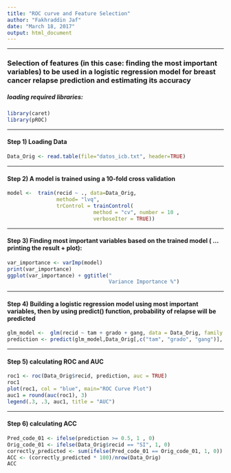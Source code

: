 ---
title: "ROC curve and Feature Selection"
author: "Fakhraddin Jaf"
date: "March 18, 2017"
output: html_document
---
------------------

### Selection of features (in this case: finding the most important variables) to be used in a logistic regression model for breast cancer relapse prediction and estimating its accuracy

##### loading required libraries:
```{r chunk_name, message=FALSE, warning=FALSE}
library(caret)
library(pROC)
```
***
#### Step 1) Loading Data 
```{r}
Data_Orig <- read.table(file="datos_icb.txt", header=TRUE)
```
***
#### Step 2) A model is trained using a 10-fold cross validation
```{r message=FALSE, results="hide"}
model <-  train(recid ~ ., data=Data_Orig, 
                method= "lvq", 
                trControl = trainControl(
                            method = "cv", number = 10 , 
                            verboseIter = TRUE))
```
***
#### Step 3) Finding most important variables based on the trained model ( ... printing the result + plot):
```{r}
var_importance <- varImp(model)
print(var_importance)
ggplot(var_importance) + ggtitle("                                
                                 Variance Importance %")
```

***
#### Step 4) Building a logistic regression model using most important variables, then by using __predict()__ function, probability of relapse will be predicted
```{r}
glm_model <-  glm(recid ~ tam + grado + gang, data = Data_Orig, family = binomial("logit"))
prediction <- predict(glm_model,Data_Orig[,c("tam", "grado", "gang")], type = "r")
```
***
#### Step 5) calculating ROC and AUC
```{r}
roc1 <- roc(Data_Orig$recid, prediction, auc = TRUE)
roc1
plot(roc1, col = "blue", main="ROC Curve Plot")
auc1 = round(auc(roc1), 3)
legend(.3, .3, auc1, title = "AUC")
```

***
#### Step 6) calculating ACC
```{r}
Pred_code_01 <- ifelse(prediction >= 0.5, 1 , 0)
Orig_code_01 <- ifelse(Data_Orig$recid == "SI", 1, 0)
correctly_predicted <- sum(ifelse(Pred_code_01 == Orig_code_01, 1, 0))
ACC <- (correctly_predicted * 100)/nrow(Data_Orig)
ACC
```


